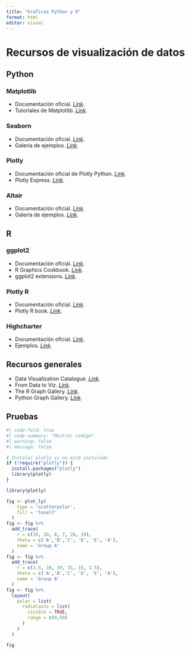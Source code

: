 ```yaml
---
title: "Graficas Python y R"
format: html
editor: visual
---
```


# **Recursos de visualización de datos**

## Python

### Matplotlib

-   Documentación oficial. [*Link*](https://matplotlib.org/).
-   Tutoriales de Matplotlib. [*Link*](https://matplotlib.org/stable/tutorials/index.html).

### Seaborn

-   Documentación oficial. [*Link*](https://seaborn.pydata.org/).
-   Galería de ejemplos. [*Link*](https://seaborn.pydata.org/examples/index.html).

### Plotly

-   Documentación oficial de Plotly Python. [*Link*](https://plotly.com/python/).
-   Plotly Express. [*Link*](https://plotly.com/python/plotly-express/).

### Altair

-   Documentación oficial. [*Link*](https://altair-viz.github.io/).
-   Galería de ejemplos. [*Link*](https://altair-viz.github.io/gallery/index.html).

## R

### ggplot2

-   Documentación oficial. [*Link*](https://ggplot2.tidyverse.org/).
-   R Graphics Cookbook. [*Link*](https://r-graphics.org/).
-   ggplot2 extensions. [*Link*](https://exts.ggplot2.tidyverse.org/).

### Plotly R

-   Documentación oficial. [*Link*](https://plotly.com/r/).
-   Plotly R book. [*Link*](https://plotly-r.com/).

### Highcharter

-   Documentación oficial. [*Link*](https://jkunst.com/highcharter/).
-   Ejemplos. [*Link*](https://jkunst.com/highcharter/articles/highcharts.html).

## Recursos generales

-   Data Visualization Catalogue. [*Link*](https://datavizcatalogue.com/).
-   From Data to Viz. [*Link*](https://www.data-to-viz.com/).
-   The R Graph Gallery. [*Link*](https://r-graph-gallery.com/).
-   Python Graph Gallery. [*Link*](https://python-graph-gallery.com/).

## Pruebas

```r
#| code-fold: true
#| code-summary: "Mostrar código"
#| warning: false
#| message: false

# Instalar plotly si no está instalado
if (!require("plotly")) {
  install.packages("plotly")
  library(plotly)
}

library(plotly)

fig <- plot_ly(
    type = 'scatterpolar',
    fill = 'toself'
  )
fig <- fig %>%
  add_trace(
    r = c(39, 28, 8, 7, 28, 39),
    theta = c('A','B','C', 'D', 'E', 'A'),
    name = 'Group A'
  )
fig <- fig %>%
  add_trace(
    r = c(1.5, 10, 39, 31, 15, 1.5),
    theta = c('A','B','C', 'D', 'E', 'A'),
    name = 'Group B'
  )
fig <- fig %>%
  layout(
    polar = list(
      radialaxis = list(
        visible = TRUE,
        range = c(0,50)
      )
    )
  )

fig
```